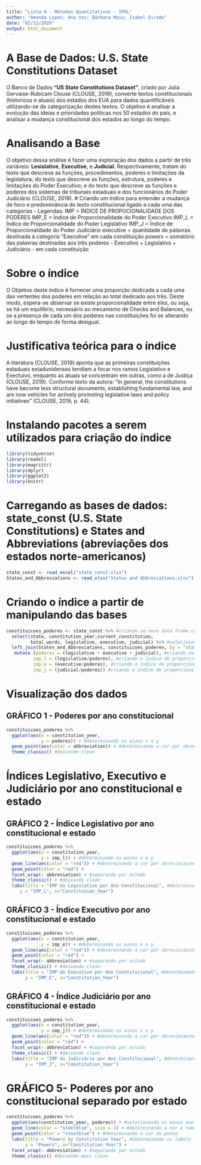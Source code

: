 ```yaml
---
title: "Lista 4 - Métodos Quantitativos - IPOL"
author: "Amanda Lopes; Ana Vaz; Bárbara Maia; Isabel Eirado"
date: "02/12/2020"
output: html_document
---
```


# A Base de Dados: U.S. State Constitutions Dataset
O Banco de Dados **"US State Constitutions Dataset"**, criado por Julia Gervaise-Rubicam Clouse (CLOUSE, 2019), converte textos constitucionais (historicos e atuais) dos estados dos EUA para dados quantificáveis utilizando-se da categorização destes textos. O objetivo é analisar a evolução das ideias e prioridades políticas nos 50 estados do país, e analisar a mudança constitucional dos estados ao longo do tempo.

# Analisando a Base


O objetivo dessa análise é fazer uma exploração dos dados a partir de três variáveis: **Lesislative**, **Executive**, e **Judicial**. 
Respectivamente, tratam do texto que descreve as funções, procedimentos, poderes e limitações da legislatura; do texto que descreve as funções, estrutura, poderes e limitações do Poder Executivo; e do texto que descreve as funções e poderes dos sistemas de tribunais estaduais e dos funcionários do Poder Judiciário (CLOUSE, 2019).
# Criando um índice para entender a mudança de foco e predominância do texto constitucional ligado a cada uma das categorias
- Legendas:
IMP = ÍNDICE DE PROPOCIONALIDADE DOS PODERES
IMP_E = Índice de Proporcionalidade do Poder Executivo
IMP_L = Índice de Proporcionalidade do Poder Legislativo
IMP_J = Índice de Proporcionalidade do Poder Judiciário
executive = quantidade de palavras destinada à categoria "Executive" em cada constituição
powers = somatório das palavras destinadas aos três poderes - Executivo + Legislativo + Judiciário - em cada constituição

# Sobre o índice
O Objetivo deste índice é fornecer uma proporção dedicada a cada uma das vertentes dos poderes em relação ao total dedicado aos três. Deste modo, espera-se observar se existe proporcionalidade entre eles, ou seja, se há um equilíbrio, necessário ao mecanismo de Checks and Balances, ou se a presença de cada um dos poderes nas constituições foi se alterando ao longo do tempo de forma desigual.

# Justificativa teórica para o índice
A literatura (CLOUSE, 2019) aponta que as primeiras constituições estaduais estadunidenses tendiam a focar nos ramos Legislativo e Exectuivo, enquanto as atuais se concentram em outras, como a de Justiça (CLOUSE, 2019). Conforme texto da autora: 
"In general, the constitutions have become less structural documents, establishing fundamental law, and are now vehicles for actively promoting legislative laws and policy initiatives" (CLOUSE, 2019, p. 44).

# Instalando pacotes a serem utilizados para criação do índice

```r
library(tidyverse)
library(readxl)
library(magrittr)
library(dplyr)
library(ggplot2)
library(knitr)
```

# Carregando as bases de dados: state_const (U.S. State Constitutions) e States and Abbreviations (abreviações dos estados norte-americanos)
```r
state_const <- read_excel("state_const.xlsx")
States_and_Abbreviations <- read_xlsx("States and Abbreviations.xlsx")
```

# Criando o índice a partir de manipulando das bases
```r
constituicoes_poderes <- state_const %>% #criando um novo data frame com as manipulações
  select(state, constitution_year,current_constitution, 
         total_words, legislative, executive, judicial) %>% #selecionando as variáveis de interesse
  left_join(States_and_Abbreviations, constituicoes_poderes, by = "state") %>% #criando uma nova coluna de abreviacoes a partir do data.frame States and Abbreviations
   mutate (poderes = (legislative + executive + judicial), #criando uma nova coluna com os valores somados das categorias executivo, legislativo e judiciário
          imp_l = (legislative/poderes), #criando o índice de proporcionalidade do legislativo em relação à soma dos poderes
          imp_e = (executive/poderes), #criando o índice de proporcionalidade do executivo em relação à soma dos poderes
          imp_j = (judicial/poderes)) #criando o índice de proporcionalidade do judiciário em relação à soma dos poderes

```

# Visualização dos dados
## GRÁFICO 1 - Poderes por ano constitucional
```r
constituicoes_poderes %>%
  ggplot(aes(x = constitution_year,
             y = poderes)) + #determinando os eixos x e y
  geom_point(aes(color = abbreviation)) + #determinando a cor por abreviacao/estado
  theme_classic() #deixando clean
```

# Índices Legislativo, Executivo e Judiciário por ano constitucional e estado

## GRÁFICO 2 - Índice Legislativo por ano constitucional e estado
```r
constituicoes_poderes %>%
  ggplot(aes(x = constitution_year,
             y = imp_l)) + #determinando os eixos x e y
  geom_line(aes(color = "red")) + #determinando a cor por abreviacao/estado
  geom_point(color = "red") +
  facet_wrap(~ abbreviation) + #separando por estado
  theme_classic() + #deixando clean
  labs(title = "IMP do Legislativo por Ano Constitucional", #determinando os labels
     y = "IMP_L", x="Constitution_Year")
```

## GRÁFICO 3 - Índice Executivo por ano constitucional e estado
```r
constituicoes_poderes %>%
  ggplot(aes(x = constitution_year,
             y = imp_e)) + #determinando os eixos x e y
  geom_line(aes(color = "red")) + #determinando a cor por abreviacao/estado
  geom_point(color = "red") +
  facet_wrap(~ abbreviation) + #separando por estado
  theme_classic() + #deixando clean
  labs(title = "IMP do Executivo por Ano Constitucional", #determinando os labels
       y = "IMP_E", x="Constitution_Year")
```


## GRÁFICO 4 - Índice Judiciário por ano constitucional e estado
```r
constituicoes_poderes %>%
  ggplot(aes(x = constitution_year,
             y = imp_j)) + #determinando os eixos x e y
  geom_line(aes(color = "red")) + #determinando a cor por abreviacao/estado
  geom_point(color = "red") +
  facet_wrap(~ abbreviation) + #separando por estado
  theme_classic() + #deixando clean
  labs(title = "IMP do Judiciário por Ano Constitucional", #determinando os labels
       y = "IMP_J", x="Constitution_Year")
```

# GRÁFICO 5- Poderes por ano constitucional separado por estado

```r
constituicoes_poderes %>%
  ggplot(aes(constitution_year, poderes)) + #selecionando os eixos ano da constituicao e da variavel de interesse (poderes)
  geom_line(color = "steelblue", size = 1) + #determinando a cor e tamanho da linha
  geom_point(color = "steelblue") + #determinando a cor do ponto
  labs(title = "Powers by Constitution Year", #determinando os labels
       y = "Powers", x="Constitution_Year") +
  facet_wrap(~ abbreviation) + #separando por estado
  theme_classic() #deixando mais clean
```

